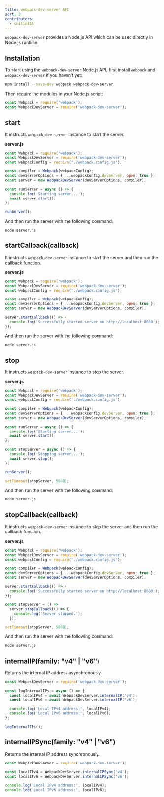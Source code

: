 ```yaml
---
title: webpack-dev-server API
sort: 3
contributors:
  - snitin315
---
```


`webpack-dev-server` provides a Node.js API which can be used directly in Node.js runtime.

## Installation

To start using the `webpack-dev-server` Node.js API, first install `webpack` and `webpack-dev-server` if you haven’t yet:

```bash
npm install --save-dev webpack webpack-dev-server
```

Then require the modules in your Node.js script:

```js
const Webpack = require('webpack');
const WebpackDevServer = require('webpack-dev-server');
```

## start

It instructs `webpack-dev-server` instance to start the server.

**server.js**

```js
const Webpack = require('webpack');
const WebpackDevServer = require('webpack-dev-server');
const webpackConfig = require('./webpack.config.js');

const compiler = Webpack(webpackConfig);
const devServerOptions = { ...webpackConfig.devServer, open: true };
const server = new WebpackDevServer(devServerOptions, compiler);

const runServer = async () => {
  console.log('Starting server...');
  await server.start();
};

runServer();
```

And then run the server with the following command:

```bash
node server.js
```

## startCallback(callback)

It instructs `webpack-dev-server` instance to start the server and then run the callback function.

**server.js**

```js
const Webpack = require('webpack');
const WebpackDevServer = require('webpack-dev-server');
const webpackConfig = require('./webpack.config.js');

const compiler = Webpack(webpackConfig);
const devServerOptions = { ...webpackConfig.devServer, open: true };
const server = new WebpackDevServer(devServerOptions, compiler);

server.startCallback(() => {
  console.log('Successfully started server on http://localhost:8080');
});
```

And then run the server with the following command:

```bash
node server.js
```

## stop

It instructs `webpack-dev-server` instance to stop the server.

**server.js**

```js
const Webpack = require('webpack');
const WebpackDevServer = require('webpack-dev-server');
const webpackConfig = require('./webpack.config.js');

const compiler = Webpack(webpackConfig);
const devServerOptions = { ...webpackConfig.devServer, open: true };
const server = new WebpackDevServer(devServerOptions, compiler);

const runServer = async () => {
  console.log('Starting server...');
  await server.start();
};

const stopServer = async () => {
  console.log('Stopping server...');
  await server.stop();
};

runServer();

setTimeout(stopServer, 5000);
```

And then run the server with the following command:

```bash
node server.js
```

## stopCallback(callback)

It instructs `webpack-dev-server` instance to stop the server and then run the callback function.

**server.js**

```js
const Webpack = require('webpack');
const WebpackDevServer = require('webpack-dev-server');
const webpackConfig = require('./webpack.config.js');

const compiler = Webpack(webpackConfig);
const devServerOptions = { ...webpackConfig.devServer, open: true };
const server = new WebpackDevServer(devServerOptions, compiler);

server.startCallback(() => {
  console.log('Successfully started server on http://localhost:8080');
});

const stopServer = () =>
  server.stopCallback(() => {
    console.log('Server stopped.');
  });

setTimeout(stopServer, 5000);
```

And then run the server with the following command:

```bash
node server.js
```

## internalIP(family: "v4" | "v6")

Returns the internal IP address asynchronously.

```js
const WebpackDevServer = require('webpack-dev-server');

const logInternalIPs = async () => {
  const localIPv4 = await WebpackDevServer.internalIP('v4');
  const localIPv6 = await WebpackDevServer.internalIP('v6');

  console.log('Local IPv4 address:', localIPv4);
  console.log('Local IPv6 address:', localIPv6);
};

logInternalIPs();
```

## internalIPSync(family: "v4" | "v6")

Returns the internal IP address synchronously.

```js
const WebpackDevServer = require('webpack-dev-server');

const localIPv4 = WebpackDevServer.internalIPSync('v4');
const localIPv6 = WebpackDevServer.internalIPSync('v6');

console.log('Local IPv4 address:', localIPv4);
console.log('Local IPv6 address:', localIPv6);
```
